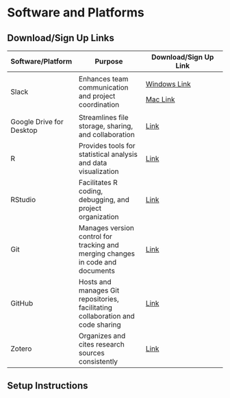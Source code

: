 # Software and Platforms {#sec-software-and-platforms .unnumbered}

## Download/Sign Up Links {#sec-download-sign-up-links}

+--------------------------+---------------------------------------------------------------------------------+-------------------------------------------------------------------------------------------------------------+
| Software/Platform        | Purpose                                                                         | Download/Sign Up Link                                                                                       |
+==========================+=================================================================================+=============================================================================================================+
| Slack                    | Enhances team communication and project coordination                            | [Windows Link](https://slack.com/intl/en-in/downloads/windows)                                              |
|                          |                                                                                 |                                                                                                             |
|                          |                                                                                 | [Mac Link](https://slack.com/intl/en-in/downloads/mac)                                                      |
+--------------------------+---------------------------------------------------------------------------------+-------------------------------------------------------------------------------------------------------------+
| Google Drive for Desktop | Streamlines file storage, sharing, and collaboration                            | [Link](https://www.google.com/drive/download/)                                                              |
+--------------------------+---------------------------------------------------------------------------------+-------------------------------------------------------------------------------------------------------------+
| R                        | Provides tools for statistical analysis and data visualization                  | [Link](https://cran.rstudio.com/)                                                                           |
+--------------------------+---------------------------------------------------------------------------------+-------------------------------------------------------------------------------------------------------------+
| RStudio                  | Facilitates R coding, debugging, and project organization                       | [Link](https://posit.co/download/rstudio-desktop/)                                                          |
+--------------------------+---------------------------------------------------------------------------------+-------------------------------------------------------------------------------------------------------------+
| Git                      | Manages version control for tracking and merging changes in code and documents  | [Link](https://git-scm.com/downloads)                                                                       |
+--------------------------+---------------------------------------------------------------------------------+-------------------------------------------------------------------------------------------------------------+
| GitHub                   | Hosts and manages Git repositories, facilitating collaboration and code sharing | [Link](https://github.com/signup?ref_cta=Sign+up&ref_loc=header+logged+out&ref_page=%2F&source=header-home) |
+--------------------------+---------------------------------------------------------------------------------+-------------------------------------------------------------------------------------------------------------+
| Zotero                   | Organizes and cites research sources consistently                               | [Link](https://www.zotero.org/download/)                                                                    |
+--------------------------+---------------------------------------------------------------------------------+-------------------------------------------------------------------------------------------------------------+

## Setup Instructions